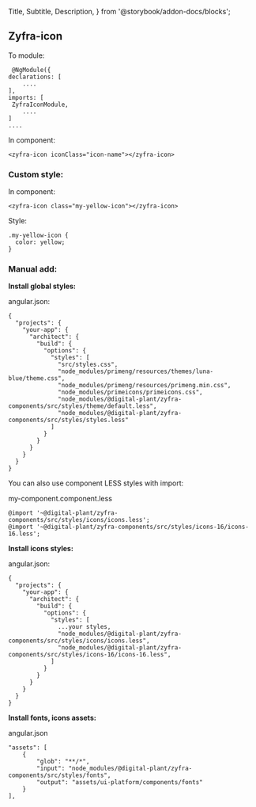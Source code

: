 

  Title,
  Subtitle,
  Description,
} from '@storybook/addon-docs/blocks';

<style>{`
    .innerZoomElementWrapper > * {
        display: block!important;
    }
    .sbdocs-subtitle {
        border-bottom: 1px solid rgba(0, 0, 0, .1)!important;
        margin-bottom: 10px;
        margin-top: 10px;
    }

    .sbdocs-p {
        margin:0;
    }

    .css-tmvzag {
        margin: 10px 0 25px
    }

`}</style>

## Zyfra-icon

To module:
<Preview>


     @NgModule({
    declarations: [
        ....
    ],
    imports: [
     ZyfraIconModule,
        ....
    ]
    ....

</Preview>

In component:

```
<zyfra-icon iconClass="icon-name"></zyfra-icon>
```

### Custom style:

In component:

```
<zyfra-icon class="my-yellow-icon"></zyfra-icon>
```
Style: 

```
.my-yellow-icon {
  color: yellow;
}
```

### Manual add: 

**Install global styles:**

angular.json:
```
{
  "projects": {
    "your-app": {
      "architect": {
        "build": {
          "options": {
            "styles": [
              "src/styles.css",
              "node_modules/primeng/resources/themes/luna-blue/theme.css",
              "node_modules/primeng/resources/primeng.min.css",
              "node_modules/primeicons/primeicons.css",
              "node_modules/@digital-plant/zyfra-components/src/styles/theme/default.less",
              "node_modules/@digital-plant/zyfra-components/src/styles/styles.less"
            ]
          }
        }
      }
    }
  }
}
```

You can also use component LESS styles with import:

my-component.component.less
```
@import '~@digital-plant/zyfra-components/src/styles/icons/icons.less';
@import '~@digital-plant/zyfra-components/src/styles/icons-16/icons-16.less';
```

**Install icons styles:**

angular.json:
```
{
  "projects": {
    "your-app": {
      "architect": {
        "build": {
          "options": {
            "styles": [
              ...your styles,
              "node_modules/@digital-plant/zyfra-components/src/styles/icons/icons.less",
              "node_modules/@digital-plant/zyfra-components/src/styles/icons-16/icons-16.less",
            ]
          }
        }
      }
    }
  }
}
```

**Install fonts, icons assets:**

angular.json
```
"assets": [
    {
        "glob": "**/*",
        "input": "node_modules/@digital-plant/zyfra-components/src/styles/fonts",
        "output": "assets/ui-platform/components/fonts"
    }
],
```